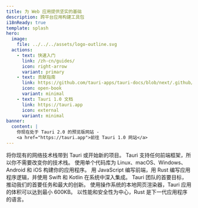 ```yaml
---
title: 为 Web 应用提供坚实的基础
description: 跨平台应用构建工具包
i18nReady: true
template: splash
hero:
  image:
    file: ../../../assets/logo-outline.svg
  actions:
    - text: 快速入门
      link: /zh-cn/guides/
      icon: right-arrow
      variant: primary
    - text: 贡献指南
      link: https://github.com/tauri-apps/tauri-docs/blob/next/.github/CONTRIBUTING.md
      icon: open-book
      variant: minimal
    - text: Tauri 1.0 文档
      link: https://tauri.app
      icon: external
      variant: minimal
banner:
  content: |
    你现在处于 Tauri 2.0 的预览版网站 -
    <a href="https://tauri.app">前往 Tauri 1.0 网站</a>
---
```



<div class="hero-bg">
	<div class="bg-logo"></div>
	<div class="bg-grad"></div>
	<div class="bg-grad-red"></div>
</div>

<CardGrid stagger>
	<Card title="独立于前端" icon="rocket">
		将你现有的网络技术栈带到 Tauri 或开始新的项目。 Tauri
		支持任何前端框架，所以你不需要改变你的技术栈。
	</Card>
	<Card title="跨平台" icon="rocket">
		使用单个代码库为 Linux、macOS、Windows、Android 和 iOS 构建你的应用程序。
	</Card>
	<Card title="进程间通讯" icon="rocket">
		用 JavaScript 编写前端，用 Rust 编写应用程序逻辑，并使用 Swift 和 Kotlin
		在系统中深入集成。
	</Card>
	<Card title="高安全性" icon="rocket">
		Tauri 团队的首要目标，推动我们的首要任务和最大的创新。
	</Card>
	<Card title="最小化体积" icon="rocket">
		使用操作系统的本地网页渲染器，Tauri 应用的体积可以达到最小 600KB。
	</Card>
	<Card title="由 Rust 驱动" icon="rocket">
		以性能和安全性为中心，Rust 是下一代应用程序的语言。
	</Card>
</CardGrid>
